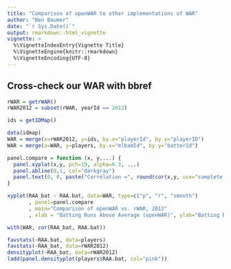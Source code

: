 ```yaml
---
title: "Comparison of openWAR to other implementations of WAR"
author: "Ben Baumer"
date: "`r Sys.Date()`"
output: rmarkdown::html_vignette
vignette: >
  %\VignetteIndexEntry{Vignette Title}
  %\VignetteEngine{knitr::rmarkdown}
  %\VignetteEncoding{UTF-8}
---
```



## Cross-check our WAR with bbref

```r
rWAR = getrWAR()
rWAR2012 = subset(rWAR, yearId == 2012)

ids = getIDMap()

data(idmap)
WAR = merge(x=rWAR2012, y=ids, by.x="playerId", by.y="playerID")
WAR = merge(x=WAR, y=players, by.x="mlbamId", by.y="batterId")

panel.compare = function (x, y,...) {
  panel.xyplot(x,y, pch=19, alpha=0.3, ...)
  panel.abline(0,1, col="darkgray")
  panel.text(0, 0, paste("Correlation =", round(cor(x,y, use="complete.obs"), 3)))
}

xyplot(RAA_bat ~ RAA.bat, data=WAR, type=c("p", "r", "smooth")
       , panel=panel.compare
       , main="Comparison of openWAR vs. rWAR, 2012"
       , xlab = "Batting Runs Above Average (openWAR)", ylab="Batting Runs Above Average (rWAR)")

with(WAR, cor(RAA_bat, RAA.bat))

favstats(~RAA.bat, data=players)
favstats(~RAA_bat, data=rWAR2012)
densityplot(~RAA_bat, data=rWAR2012)
ladd(panel.densityplot(players$RAA.bat, col="pink"))
```